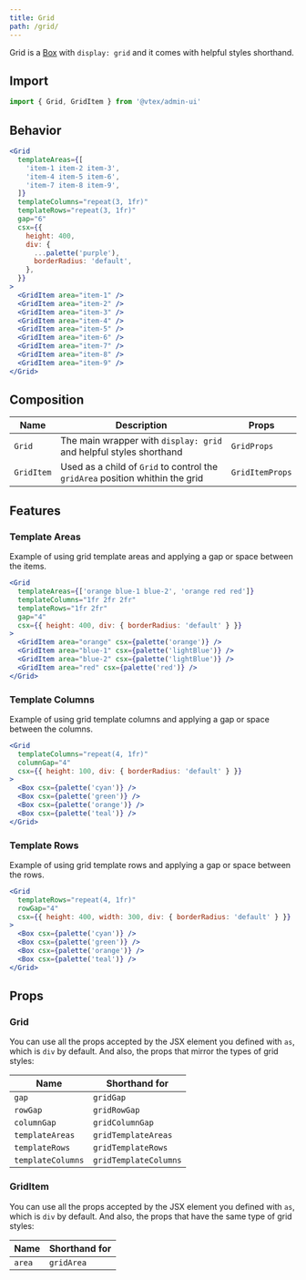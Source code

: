 ```yaml
---
title: Grid
path: /grid/
---
```



<PageHeader title="Grid" />

Grid is a [Box](box/) with `display: grid` and it comes with helpful styles shorthand.

## Import

```jsx isStatic
import { Grid, GridItem } from '@vtex/admin-ui'
```

## Behavior

```jsx live
<Grid
  templateAreas={[
    'item-1 item-2 item-3',
    'item-4 item-5 item-6',
    'item-7 item-8 item-9',
  ]}
  templateColumns="repeat(3, 1fr)"
  templateRows="repeat(3, 1fr)"
  gap="6"
  csx={{
    height: 400,
    div: {
      ...palette('purple'),
      borderRadius: 'default',
    },
  }}
>
  <GridItem area="item-1" />
  <GridItem area="item-2" />
  <GridItem area="item-3" />
  <GridItem area="item-4" />
  <GridItem area="item-5" />
  <GridItem area="item-6" />
  <GridItem area="item-7" />
  <GridItem area="item-8" />
  <GridItem area="item-9" />
</Grid>
```

## Composition

| Name       | Description                                                                   | Props           |
| ---------- | ----------------------------------------------------------------------------- | --------------- |
| `Grid`     | The main wrapper with `display: grid` and helpful styles shorthand            | `GridProps`     |
| `GridItem` | Used as a child of `Grid` to control the `gridArea` position whithin the grid | `GridItemProps` |

## Features

### Template Areas

Example of using grid template areas and applying a gap or space between the items.

```jsx live
<Grid
  templateAreas={['orange blue-1 blue-2', 'orange red red']}
  templateColumns="1fr 2fr 2fr"
  templateRows="1fr 2fr"
  gap="4"
  csx={{ height: 400, div: { borderRadius: 'default' } }}
>
  <GridItem area="orange" csx={palette('orange')} />
  <GridItem area="blue-1" csx={palette('lightBlue')} />
  <GridItem area="blue-2" csx={palette('lightBlue')} />
  <GridItem area="red" csx={palette('red')} />
</Grid>
```

### Template Columns

Example of using grid template columns and applying a gap or space between the columns.

```jsx live
<Grid
  templateColumns="repeat(4, 1fr)"
  columnGap="4"
  csx={{ height: 100, div: { borderRadius: 'default' } }}
>
  <Box csx={palette('cyan')} />
  <Box csx={palette('green')} />
  <Box csx={palette('orange')} />
  <Box csx={palette('teal')} />
</Grid>
```

### Template Rows

Example of using grid template rows and applying a gap or space between the rows.

```jsx live
<Grid
  templateRows="repeat(4, 1fr)"
  rowGap="4"
  csx={{ height: 400, width: 300, div: { borderRadius: 'default' } }}
>
  <Box csx={palette('cyan')} />
  <Box csx={palette('green')} />
  <Box csx={palette('orange')} />
  <Box csx={palette('teal')} />
</Grid>
```

## Props

### Grid

You can use all the props accepted by the JSX element you defined with `as`, which is `div` by default. And also, the props that mirror the types of grid styles:

| Name              | Shorthand for         |
| ----------------- | --------------------- |
| `gap`             | `gridGap`             |
| `rowGap`          | `gridRowGap`          |
| `columnGap`       | `gridColumnGap`       |
| `templateAreas`   | `gridTemplateAreas`   |
| `templateRows`    | `gridTemplateRows`    |
| `templateColumns` | `gridTemplateColumns` |

### GridItem

You can use all the props accepted by the JSX element you defined with `as`, which is `div` by default. And also, the props that have the same type of grid styles:

| Name   | Shorthand for |
| ------ | ------------- |
| `area` | `gridArea`    |
